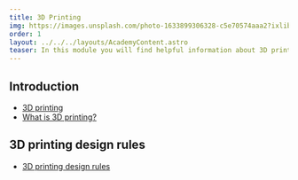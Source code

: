 ```yaml
---
title: 3D Printing
img: https://images.unsplash.com/photo-1633899306328-c5e70574aaa2?ixlib=rb-4.0.3&ixid=MnwxMjA3fDB8MHxwaG90by1wYWdlfHx8fGVufDB8fHx8&auto=format&fit=crop&w=2069&q=80
order: 1
layout: ../../../layouts/AcademyContent.astro
teaser: In this module you will find helpful information about 3D printing.
---
```


## Introduction

- <a href="https://www.makersplus.eu/3d-printing/" target="_blank" rel="noopener noreferrer">3D printing</a>
- <a href="https://www.hubs.com/guides/3d-printing/" target="_blank" rel="noopener noreferrer">What is 3D printing?</a>


## 3D printing design rules

- <a href="https://www.hubs.com/get/3d-printing-design-rules/" target="_blank" rel="noopener noreferrer">3D printing design rules</a>
